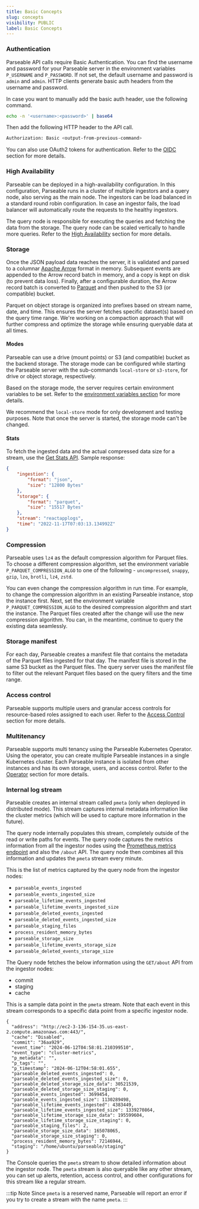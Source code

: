 ```yaml
---
title: Basic Concepts
slug: concepts
visibility: PUBLIC
label: Basic Concepts
---
```


<head>
<title>Parseable Key Concepts | Parseable</title>
<meta charSet="utf-8" />
<meta name="twitter:card" content="summary" />
</head>

### Authentication

Parseable API calls require Basic Authentication. You can find the username and password for your Parseable server in the environment variables `P_USERNAME` and `P_PASSWORD`. If not set, the default username and password is `admin` and `admin`. HTTP clients generate basic auth headers from the username and password. 

In case you want to manually add the basic auth header, use the following command.

```bash
echo -n '<username>:<password>' | base64
```

Then add the following HTTP header to the API call.

```bash
Authorization: Basic <output-from-previous-command>
```

You can also use OAuth2 tokens for authentication. Refer to the [OIDC](https://www.parseable.com/docs/oidc-openid-connect) section for more details.

### High Availability

Parseable can be deployed in a high-availability configuration. In this configuration, Parseable runs in a cluster of multiple ingestors and a query node, also serving as the main node. The ingestors can be load balanced in a standard round robin configuration. In case an ingestor fails, the load balancer will automatically route the requests to the healthy ingestors.

The query node is responsible for executing the queries and fetching the data from the storage. The query node can be scaled vertically to handle more queries. Refer to the [High Availability](https://www.parseable.com/docs/concepts/parseable-distributed-architecture) section for more details.

### Storage

Once the JSON payload data reaches the server, it is validated and parsed to a columnar [Apache Arrow](https://arrow.apache.org/) format in memory. Subsequent events are appended to the Arrow record batch in memory, and a copy is kept on disk (to prevent data loss). Finally, after a configurable duration, the Arrow record batch is converted to [Parquet](https://parquet.apache.org/) and then pushed to the S3 (or compatible) bucket.

Parquet on object storage is organized into prefixes based on stream name, date, and time. This ensures the server fetches specific dataset(s) based on the query time range. We're working on a compaction approach that will further compress and optimize the storage while ensuring queryable data at all times.

#### Modes

Parseable can use a drive (mount points) or S3 (and compatible) bucket as the backend storage. The storage mode can be configured while starting the Parseable server with the sub-commands `local-store` or `s3-store`, for drive or object storage, respectively. 

Based on the storage mode, the server requires certain environment variables to be set. Refer to the [environment variables section](https://parseable.com/docs/env-vars) for more details. 

We recommend the `local-store` mode for only development and testing purposes. Note that once the server is started, the storage mode can't be changed.

#### Stats

To fetch the ingested data and the actual compressed data size for a stream, use the [Get Stats API](https://www.postman.com/parseable/workspace/parseable/request/22353706-b32abe55-f0c4-4ed2-9add-110d265888c3). Sample response:

```json
{
	"ingestion": {
		"format": "json",
		"size": "12800 Bytes"
	},
	"storage": {
		"format": "parquet",
		"size": "15517 Bytes"
	},
	"stream": "reactapplogs",
	"time": "2022-11-17T07:03:13.134992Z"
}
```

### Compression

Parseable uses `lz4` as the default compression algorithm for Parquet files. To choose a different compression algorithm, set the environment variable `P_PARQUET_COMPRESSION_ALGO` to one of the following - `uncompressed`, `snappy`, `gzip`,  `lzo`, `brotli`, `lz4`, `zstd`.

You can even change the compression algorithm in run time. For example, to change the compression algorithm in an existing Parseable instance, stop the instance first. Next, set the environment variable `P_PARQUET_COMPRESSION_ALGO` to the desired compression algorithm and start the instance. The Parquet files created after the change will use the new compression algorithm. You can, in the meantime, continue to query the existing data seamlessly.

### Storage manifest

For each day, Parseable creates a manifest file that contains the metadata of the Parquet files ingested for that day. The manifest file is stored in the same S3 bucket as the Parquet files. The query server uses the manifest file to filter out the relevant Parquet files based on the query filters and the time range.

### Access control

Parseable supports multiple users and granular access controls for resource-based roles assigned to each user. Refer to the [Access Control](https://parseable.com/docs/rbac) section for more details.

### Multitenancy

Parseable supports multi tenancy using the Parseable Kubernetes Operator. Using the operator, you can create multiple Parseable instances in a single Kubernetes cluster. Each Parseable instance is isolated from other instances and has its own storage, users, and access control. Refer to the [Operator](https://www.parseable.com/docs/installation/kubernetes-operator) section for more details.

### Internal log stream

Parseable creates an internal stream called `pmeta` (only when deployed in distributed mode). This stream captures internal metadata information like the cluster metrics (which will be used to capture more information in the future).

The query node internally populates this stream, completely outside of the read or write paths for events. The query node captures the metrics information from all the ingestor nodes using the [Prometheus metrics endpoint](/docs/integrations/prometheus) and also the `/about` API. The query node then combines all this information and updates the `pmeta` stream every minute.

This is the list of metrics captured by the query node from the ingestor nodes:

 - `parseable_events_ingested`
 - `parseable_events_ingested_size`
 - `parseable_lifetime_events_ingested`
 - `parseable_lifetime_events_ingested_size`
 - `parseable_deleted_events_ingested`
 - `parseable_deleted_events_ingested_size`
 - `parseable_staging_files`
 - `process_resident_memory_bytes`
 - `parseable_storage_size`
 - `parseable_lifetime_events_storage_size`
 - `parseable_deleted_events_storage_size`

The Query node fetches the below information using the `GET/about` API from the ingestor nodes:

 - commit
 - staging
 - cache

This is a sample data point in the `pmeta` stream. Note that each event in this stream corresponds to a specific data point from a specific ingestor node.

```
{
  "address": "http://ec2-3-136-154-35.us-east-2.compute.amazonaws.com:443/",
  "cache": "Disabled",
  "commit": "36aa929",
  "event_time": "2024-06-12T04:58:01.210399510",
  "event_type": "cluster-metrics",
  "p_metadata": "",
  "p_tags": "",
  "p_timestamp": "2024-06-12T04:58:01.655",
  "parseable_deleted_events_ingested": 0,
  "parseable_deleted_events_ingested_size": 0,
  "parseable_deleted_storage_size_data": 30521539,
  "parseable_deleted_storage_size_staging": 0,
  "parseable_events_ingested": 3699454,
  "parseable_events_ingested_size": 1130289498,
  "parseable_lifetime_events_ingested": 4383449,
  "parseable_lifetime_events_ingested_size": 1339270864,
  "parseable_lifetime_storage_size_data": 195599604,
  "parseable_lifetime_storage_size_staging": 0,
  "parseable_staging_files": 2,
  "parseable_storage_size_data": 165078065,
  "parseable_storage_size_staging": 0,
  "process_resident_memory_bytes": 72146944,
  "staging": "/home/ubuntu/parseable/staging"
}
```

The Console queries the `pmeta` stream to show detailed information about the ingestor node. The `pmeta` stream is also queryable like any other stream, you can set up alerts, retention, access control, and other configurations for this stream like a regular stream.

:::tip Note
Since `pmeta` is a reserved name, Parseable will report an error if you try to create a stream with the name `pmeta`.
:::
